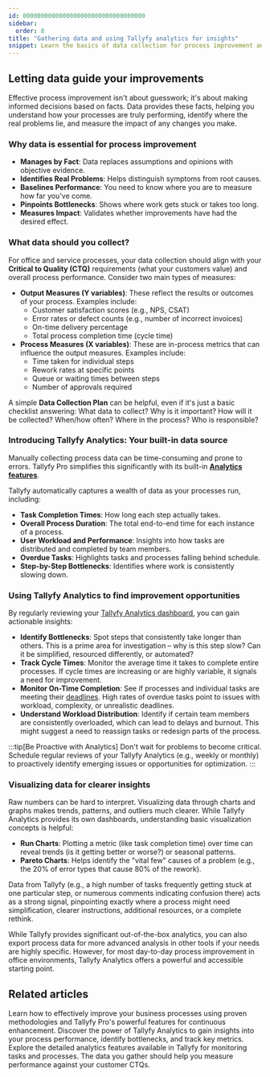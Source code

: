 ```yaml
---
id: 0000000000000000000000000000000000
sidebar:
  order: 8
title: "Gathering data and using Tallyfy analytics for insights"
snippet: Learn the basics of data collection for process improvement and how Tallyfy Analytics can help you measure performance and identify bottlenecks.
---
```


## Letting data guide your improvements

Effective process improvement isn't about guesswork; it's about making informed decisions based on facts. Data provides these facts, helping you understand how your processes are truly performing, identify where the real problems lie, and measure the impact of any changes you make.

### Why data is essential for process improvement

-   **Manages by Fact**: Data replaces assumptions and opinions with objective evidence.
-   **Identifies Real Problems**: Helps distinguish symptoms from root causes.
-   **Baselines Performance**: You need to know where you are to measure how far you've come.
-   **Pinpoints Bottlenecks**: Shows where work gets stuck or takes too long.
-   **Measures Impact**: Validates whether improvements have had the desired effect.

### What data should you collect?

For office and service processes, your data collection should align with your **Critical to Quality (CTQ)** requirements (what your customers value) and overall process performance. Consider two main types of measures:

-   **Output Measures (Y variables)**: These reflect the results or outcomes of your process. Examples include:
    -   Customer satisfaction scores (e.g., NPS, CSAT)
    -   Error rates or defect counts (e.g., number of incorrect invoices)
    -   On-time delivery percentage
    -   Total process completion time (cycle time)
-   **Process Measures (X variables)**: These are in-process metrics that can influence the output measures. Examples include:
    -   Time taken for individual steps
    -   Rework rates at specific points
    -   Queue or waiting times between steps
    -   Number of approvals required

A simple **Data Collection Plan** can be helpful, even if it's just a basic checklist answering: What data to collect? Why is it important? How will it be collected? When/how often? Where in the process? Who is responsible?

### Introducing Tallyfy Analytics: Your built-in data source

Manually collecting process data can be time-consuming and prone to errors. Tallyfy Pro simplifies this significantly with its built-in **[Analytics features](/products/pro/integrations/analytics/)**.

Tallyfy automatically captures a wealth of data as your processes run, including:

-   **Task Completion Times**: How long each step actually takes.
-   **Overall Process Duration**: The total end-to-end time for each instance of a process.
-   **User Workload and Performance**: Insights into how tasks are distributed and completed by team members.
-   **Overdue Tasks**: Highlights tasks and processes falling behind schedule.
-   **Step-by-Step Bottlenecks**: Identifies where work is consistently slowing down.

### Using Tallyfy Analytics to find improvement opportunities

By regularly reviewing your [Tallyfy Analytics dashboard](/products/pro/tracking-and-tasks/analytics/), you can gain actionable insights:

-   **Identify Bottlenecks**: Spot steps that consistently take longer than others. This is a prime area for investigation – why is this step slow? Can it be simplified, resourced differently, or automated?
-   **Track Cycle Times**: Monitor the average time it takes to complete entire processes. If cycle times are increasing or are highly variable, it signals a need for improvement.
-   **Monitor On-Time Completion**: See if processes and individual tasks are meeting their [deadlines](/products/pro/documenting/templates/edit-templates/setting-deadlines/). High rates of overdue tasks point to issues with workload, complexity, or unrealistic deadlines.
-   **Understand Workload Distribution**: Identify if certain team members are consistently overloaded, which can lead to delays and burnout. This might suggest a need to reassign tasks or redesign parts of the process.

:::tip[Be Proactive with Analytics]
Don't wait for problems to become critical. Schedule regular reviews of your Tallyfy Analytics (e.g., weekly or monthly) to proactively identify emerging issues or opportunities for optimization.
:::

### Visualizing data for clearer insights

Raw numbers can be hard to interpret. Visualizing data through charts and graphs makes trends, patterns, and outliers much clearer. While Tallyfy Analytics provides its own dashboards, understanding basic visualization concepts is helpful:

-   **Run Charts**: Plotting a metric (like task completion time) over time can reveal trends (is it getting better or worse?) or seasonal patterns.
-   **Pareto Charts**: Helps identify the "vital few" causes of a problem (e.g., the 20% of error types that cause 80% of the rework).

Data from Tallyfy (e.g., a high number of tasks frequently getting stuck at one particular step, or numerous comments indicating confusion there) acts as a strong signal, pinpointing exactly where a process might need simplification, clearer instructions, additional resources, or a complete rethink.

While Tallyfy provides significant out-of-the-box analytics, you can also export process data for more advanced analysis in other tools if your needs are highly specific. However, for most day-to-day process improvement in office environments, Tallyfy Analytics offers a powerful and accessible starting point.


## Related articles

<CardGrid>
  <LinkTitleCard header="<b>Process improvement with Tallyfy: a comprehensive guide</b>" href="../" >Learn how to effectively improve your business processes using proven methodologies and Tallyfy Pro's powerful features for continuous enhancement.</LinkTitleCard>
  <LinkTitleCard header="<b>Integrations > Analytics > Tallyfy analytics</b>" href="../../../integrations/analytics/" >Discover the power of Tallyfy Analytics to gain insights into your process performance, identify bottlenecks, and track key metrics.</LinkTitleCard>
  <LinkTitleCard header="<b>Tracking and Tasks > Analytics</b>" href="../../../tracking-and-tasks/analytics/" >Explore the detailed analytics features available in Tallyfy for monitoring tasks and processes.</LinkTitleCard>
  <LinkTitleCard header="<b>Identifying customer needs and Critical to Quality (CTQ) requirements</b>" href="../identifying-customer-needs-and-critical-to-quality-ctq-requirements/" >The data you gather should help you measure performance against your customer CTQs.</LinkTitleCard>
</CardGrid> 